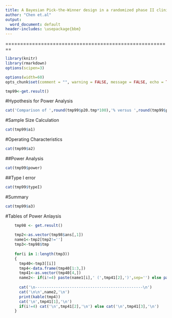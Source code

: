 ---
title: A Bayesian Pick-the-Winner design in a randomized phase II clinical trial
author: "Chen et.al"
output:
  word_document: default
header-includes: \usepackage{bbm}
---
========================================================

```{r library, echo=FALSE,comment="",warning=FALSE,message=FALSE}

library(knitr)
library(rmarkdown)
options(scipen=3)
```


```{r set-options, echo=FALSE, cache=FALSE}
options(width=60)
opts_chunk$set(comment = "", warning = FALSE, message = FALSE, echo = TRUE, tidy = FALSE, size="small",fig.height=5)

```


```{r, echo=FALSE}
tmp99<-get.result()

```


#Hypothesis for Power Analysis
```{r, echo=FALSE, results='asis'}
cat('Comparison of ',round(tmp99$p20.tmp*100),'% versus ',round(tmp99$p10.tmp*100),'% Response Rate') 
```


#Sample Size Calculation
```{r, echo=FALSE, results='asis'}
cat(tmp99$a1)
```

#Operating Characteristics 
```{r, echo=FALSE, results='asis'}
cat(tmp99$a2)
```

##Power Analysis
```{r, echo=FALSE, results='asis'}
cat(tmp99$power)
```

##Type I error
```{r, echo=FALSE, results='asis'}
cat(tmp99$typeI)
```

#Summary
```{r, echo=FALSE, results='asis'}
cat(tmp99$a3)
```


#Tables of Power Anlaysis
```{r, echo=FALSE, results='asis'}

    tmp98 <- get.result()
    
    tmp2<-as.vector(tmp98$ans[,1])
    name1<-tmp2[tmp2!='']
    tmp3<-tmp98$tmp
    
    for(i in 1:length(tmp3))
    {
      tmp40<-tmp3[[i]]
      tmp4<-data.frame(tmp40[1:3,])
      tmp41<-as.vector(tmp40[4,])
      name2<- if(i!=4) paste(name1[i],' (',tmp41[2],')',sep='') else paste(name1[i],' (',tmp41[3],')',sep='')
      
      cat('\n-----------------------------------------------\n')
      cat('\n\n',name2,'\n')
      print(kable(tmp4))
      cat('\n',tmp41[1],'\n')
      if(i!=4) cat('\n',tmp41[2],'\n') else cat('\n',tmp41[3],'\n')
    }
    


```
 
